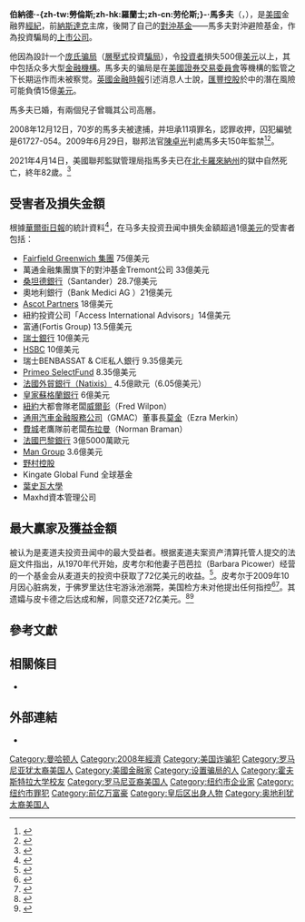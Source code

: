{{expand language|en|page=Bernie Madoff}}
{{NoteTA
|T=zh-hans:伯纳德·麦道夫;zh-tw:伯納·馬多夫;zh-hk:伯納·馬多夫;zh-hant:伯納德·麥道夫;zh-mo:伯納·馬多夫;
|1=zh-hans:伯纳德;zh-tw:伯納;zh-hk:伯納;zh-hant:伯納德;zh-mo:伯納;
|2=zh-hans:麦道夫;zh-tw:馬多夫;zh-hk:馬多夫;zh-hant:麥道夫;zh-mo:馬多夫;
|3=zh-hans:庞兹; zh-hant:龐茲; zh-tw:龐氏;
}}

{{Infobox criminal
| image_name = BernardMadoff.jpg
| image_caption = 美国司法部2009年照片
| birth_name = 伯纳德·劳伦斯·麦道夫
| birth_date = {{Birth date|1938|4|29}}
| birth_place = {{USA}}[[紐約|紐約]]
| death_date = {{death date and age|2021|4|14|1938|4|29}}
| death_place = {{USA}}[[北卡羅萊納州|北卡羅萊納州]]{{link-en|巴特纳 (北卡罗莱纳州)|Butner, North Carolina|巴特納}}<ref>{{cite web |title=麦道夫死了 |url=https://www.thepaper.cn/newsDetail_forward_12210417 |website=澎湃新闻 |accessdate=2021-04-14 |archive-date=2021-04-17 |archive-url=https://web.archive.org/web/20210417171649/https://www.thepaper.cn/newsDetail_forward_12210417 |dead-url=no }}</ref>
| alma_mater = [[霍夫斯特拉大学|霍夫斯特拉大学]]
| employer = 麦道夫投资证券
| known_for = 前[[纳斯达克|纳斯达克]]主席和{{tsl|en|Madoff investment scandal|麦道夫投资丑闻}}
| spouse = {{marriage|露丝·麦道夫|1959}}
| conviction = 2009年3月12日（认罪）
| occupation = 股票经纪人、投资顾问、金融家
| conviction_status = 巴特纳联邦惩教所<br>囚犯编号：61727-054<br>释放：2159年3月12日
| children = 马克·麦道夫（1964–2010）<br>安德鲁·麦道夫（1966–2014）
| charge = 证券欺诈、投资顾问欺诈、邮件欺诈、电汇欺诈、洗黑钱、发表假声明、伪证罪、向美国证券交易委员会提交虚假申报、从员工福利计划中盗窃
| conviction_penalty = 监禁150年和没收171.97亿美元
}}

'''伯納德·-{zh-tw:勞倫斯;zh-hk:羅蘭士;zh-cn:劳伦斯;}-·馬多夫'''（{{lang|en|Bernard Lawrence Madoff}}，{{bd|1938年|4月29日|2021年|4月14日|catIdx=Madoff, Bernard}}），是[[美國|美國]]金融界[[經紀|經紀]]，前[[納斯達克|納斯達克]]主席，後開了自己的[[對沖基金|對沖基金]]——馬多夫對沖避險基金，作為投資騙局的[[上市公司|上市公司]]。

他因為設計一个[[庞氏骗局|庞氏骗局]]（[[層壓式推銷|層壓式]]投資[[騙局|騙局]]），令[[投資者|投資者]]損失500億[[美元|美元]]以上，其中包括众多大型[[金融機構|金融機構]]。馬多夫的骗局是在[[美國證券交易委員會|美國證券交易委員會]]等機構的監管之下长期运作而未被察觉。[[英國金融時報|英國金融時報]]引述消息人士說，[[匯豐控股|匯豐控股]]於{{tsl|en|Madoff investment scandal|馬多夫投资丑闻}}中的潛在風險可能負債15億[[美元|美元]]。

馬多夫已婚，有兩個兒子曾職其公司高層。

2008年12月12日，70岁的馬多夫被逮捕，并坦承11項罪名，認罪收押，囚犯編號是61727-054。2009年6月29日，聯邦法官[[陳卓光|陳卓光]]判處馬多夫150年監禁<ref>{{cite web 
|url=http://www.cbc.ca/money/story/2009/06/29/madoff-ponzi-fraud-sentence564.html 
|title=Bernard Madoff gets 150 years behind bars for fraud scheme 
|date=2009-06-29 
|accessdate=2009-06-30 
|publisher=CBC News 
|archive-date=2009-07-02 
|archive-url=https://web.archive.org/web/20090702140614/http://www.cbc.ca/money/story/2009/06/29/madoff-ponzi-fraud-sentence564.html 
|dead-url=no 
}}</ref><ref>{{cite web
|url=http://news.bbc.co.uk/2/hi/business/8124838.stm
|title=Fraudster Madoff gets 150 years
|date=2009-06-29
|work=[[BBC_News|BBC News]]
|accessdate=2009-06-30
|archive-date=2009-06-30
|archive-url=https://web.archive.org/web/20090630011816/http://news.bbc.co.uk/2/hi/business/8124838.stm
|dead-url=no
}}</ref>。

2021年4月14日，美國聯邦監獄管理局指馬多夫已在[[北卡羅來納州|北卡羅來納州]]{{link-en|布特納|Butner, North Carolina}}的獄中自然死亡，終年82歲。<ref>{{cite web |url=https://www.cna.com.tw/news/aopl/202104140398.aspx |title=策劃歷來最大規模龐氏騙局 馬多夫老死獄中 |publisher=中央通訊社 |date=2021-04-14 |access-date=2021-04-14 |archive-date=2021-04-16 |archive-url=https://web.archive.org/web/20210416054649/https://www.cna.com.tw/news/aopl/202104140398.aspx |dead-url=no }}</ref>

== 受害者及損失金額 ==
根據[[華爾街日報|華爾街日報]]的統計資料<ref name="WSJvics">{{cite news | title=Madoff's Victims | work=[[華爾街日報|華爾街日報]] | date=2008-12-16 | url=http://s.wsj.net/public/resources/documents/st_madoff_victims_20081215.html | accessdate=2009-07-02 | archive-date=2009-07-03 | archive-url=https://web.archive.org/web/20090703153125/http://s.wsj.net/public/resources/documents/st_madoff_victims_20081215.html | dead-url=no }}</ref>，在马多夫投资丑闻中損失金額超過1億[[美元|美元]]的受害者包括：

* [[Fairfield_Greenwich_集團|Fairfield Greenwich 集團]] 75億美元
* 萬通金融集團旗下的對沖基金Tremont公司 33億美元
* [[桑坦德銀行|桑坦德銀行]]（Santander）28.7億美元
* 奧地利銀行（Bank Medici AG ）21億美元
* [[Ascot_Partners|Ascot Partners]] 18億美元
* 紐約投資公司「Access International Advisors」14億美元
* 富通(Fortis Group) 13.5億美元
* [[瑞士銀行|瑞士銀行]] 10億美元
* [[HSBC|HSBC]] 10億美元
* 瑞士BENBASSAT & CIE私人銀行 9.35億美元
* [[Primeo_SelectFund|Primeo SelectFund]] 8.35億美元
* [[法國外貿銀行（Natixis）|法國外貿銀行（Natixis）]] 4.5億歐元（6.05億美元）
* [[皇家蘇格蘭銀行|皇家蘇格蘭銀行]] 6億美元
* [[紐約|紐約]]大都會隊老闆[[威爾彭|威爾彭]]（Fred Wilpon）
* [[通用汽車金融服務公司|通用汽車金融服務公司]]（GMAC）董事長[[莫金|莫金]]（Ezra Merkin）
* [[費城|費城]]老鷹隊前老闆[[布拉曼|布拉曼]]（Norman Braman）
* [[法國巴黎銀行|法國巴黎銀行]] 3億5000萬歐元
* [[Man_Group|Man Group]] 3.6億美元
* [[野村控股|野村控股]]
* Kingate Global Fund 全球基金
* [[葉史瓦大學|葉史瓦大學]]
* Maxhd資本管理公司

== 最大贏家及獲益金額 ==
{{link-en|皮考尔|Jeffry Picower}}被认为是麦道夫投资丑闻中的最大受益者。根据麦道夫案资产清算托管人{{link-en|皮卡德|Irving Picard}}提交的法庭文件指出，从1970年代开始，皮考尔和他妻子芭芭拉（Barbara Picower）经营的一个基金会从麦道夫的投资中获取了72亿美元的收益。<ref>{{Cite web|title=麥道夫案最大受益者溺亡--跨國公司--人民網|url=http://mnc.people.com.cn/BIG5/10263954.html|work=mnc.people.com.cn|accessdate=2019-05-05|archive-url=https://web.archive.org/web/20190505134740/http://mnc.people.com.cn/BIG5/10263954.html|archive-date=2019-05-05|dead-url=yes}}</ref>。皮考尔于2009年10月因心脏病发，于佛罗里达住宅游泳池溺斃，美国检方未对他提出任何指控<ref>{{Cite news|title=Investor With Madoff Is Found Dead in His Pool|url=https://www.nytimes.com/2009/10/26/business/26madoff.html|newspaper=The New York Times|date=2009-10-25|accessdate=2021-04-12|issn=0362-4331|language=en-US|first=Diana B.|last=Henriques|archive-date=2021-04-12|archive-url=https://web.archive.org/web/20210412020847/https://www.nytimes.com/2009/10/26/business/26madoff.html|dead-url=no}}</ref><ref>{{Cite web|title=Jeffry Picower, Madoff Money Man, Found Dead in His Pool|url=https://www.cbsnews.com/news/jeffry-picower-madoff-money-man-found-dead-in-his-pool/|accessdate=2021-04-12|work=www.cbsnews.com|language=en-US|archive-date=2021-05-01|archive-url=https://web.archive.org/web/20210501144116/https://www.cbsnews.com/news/jeffry-picower-madoff-money-man-found-dead-in-his-pool/|dead-url=no}}</ref>。其遗孀与皮卡德之后达成和解，同意交还72亿美元。<ref>{{Cite web|title=馬多夫受害者 - 財經要聞|url=https://www.chinatimes.com/newspapers/20101219000005-260202?chdtv|work=中時電子報|accessdate=2019-05-05|language=zh-TW|last=中時電子報|archive-date=2020-09-15|archive-url=https://web.archive.org/web/20200915012441/https://www.chinatimes.com/newspapers/20101219000005-260202?chdtv|dead-url=no}}</ref><ref>{{Cite web|title=Heart Attack: Natural Causes Send Madoff Billionaire to the Bottom of the Pool|url=https://abcnews.go.com/Blotter/jeffry-picower-autospy-results-drowning-heart-attack/story?id=8917602|accessdate=2021-04-12|last=News|first=A. B. C.|work=ABC News|language=en|archive-date=2021-04-12|archive-url=https://web.archive.org/web/20210412020847/https://abcnews.go.com/Blotter/jeffry-picower-autospy-results-drowning-heart-attack/story?id=8917602|dead-url=no}}</ref>

== 參考文獻 ==
{{reflist}}

==相關條目==
* {{tsl|en|List of investors in Bernard L. Madoff Investment Securities|麦道夫投资证券投资者名單}}

==外部連結==
* {{Cite web |url=http://www.madoff.com/dis/display.asp?id=203&mode=1&home=1 |title=Madoff.com The Owner's Name is on the Door |access-date=2019年5月24日 |archive-url=https://web.archive.org/web/20081214104549/http://www.madoff.com/dis/display.asp?id=203&mode=1&home=1 |archive-date=2008年12月14日 |dead-url=yes }}

{{Commons category|Bernard Madoff}}
{{DEFAULTSORT:Bernard Lawrence Madoff}}

[[Category:曼哈顿人|Category:曼哈顿人]]
[[Category:2008年經濟|Category:2008年經濟]]
[[Category:美国诈骗犯|Category:美国诈骗犯]]
[[Category:罗马尼亚犹太裔美国人|Category:罗马尼亚犹太裔美国人]]
[[Category:美國金融家|Category:美國金融家]]
[[Category:设置骗局的人|Category:设置骗局的人]]
[[Category:霍夫斯特拉大学校友|Category:霍夫斯特拉大学校友]]
[[Category:罗马尼亚裔美国人|Category:罗马尼亚裔美国人]]
[[Category:纽约市企业家|Category:纽约市企业家]]
[[Category:纽约市罪犯|Category:纽约市罪犯]]
[[Category:前亿万富豪|Category:前亿万富豪]]
[[Category:皇后区出身人物|Category:皇后区出身人物]]
[[Category:奥地利犹太裔美国人|Category:奥地利犹太裔美国人]]